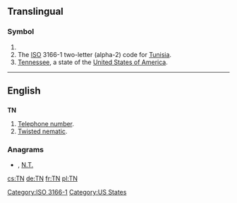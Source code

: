 {{also|.tn|T.-N.}}
==Translingual==

===Symbol===
{{infl|mul|symbol}}

# {{SI-unit-abb|tera|newton|[[force]]}}
# The [[ISO]] 3166-1 two-letter (alpha-2) code for [[Tunisia]].
# [[Tennessee]], a state of the [[United States of America]].

[[Category:ISO 3166-1]]
----
==English==

==={{initialism}}===
'''TN'''

# [[telephone number|Telephone number]].
# [[twisted nematic|Twisted nematic]].<!-- A type of LCD displays -->

===Anagrams===
* {{alphagram|[[NT#English|NT]]}} , [[N.T.#English|N.T.]]


[[Category:US States]]

[[cs:TN]]
[[de:TN]]
[[fr:TN]]
[[pl:TN]]